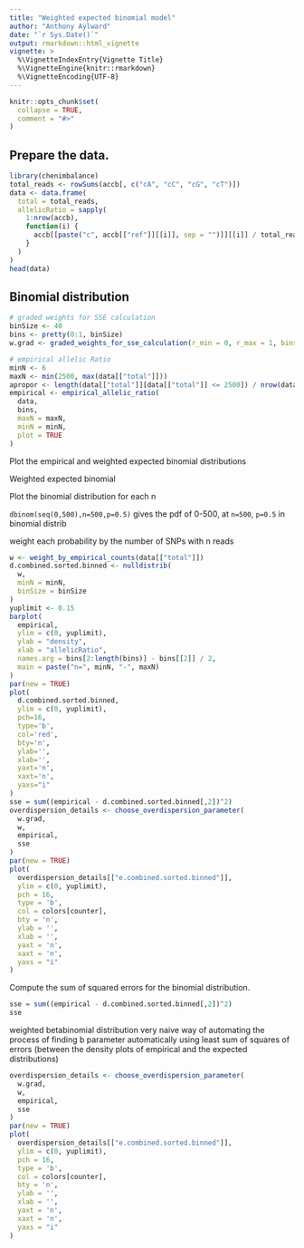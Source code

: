 ```yaml
---
title: "Weighted expected binomial model"
author: "Anthony Aylward"
date: "`r Sys.Date()`"
output: rmarkdown::html_vignette
vignette: >
  %\VignetteIndexEntry{Vignette Title}
  %\VignetteEngine{knitr::rmarkdown}
  %\VignetteEncoding{UTF-8}
---
```


```r
knitr::opts_chunk$set(
  collapse = TRUE,
  comment = "#>"
)
```

## Prepare the data.

```r
library(chenimbalance)
total_reads <- rowSums(accb[, c("cA", "cC", "cG", "cT")])
data <- data.frame(
  total = total_reads,
  allelicRatio = sapply(
    1:nrow(accb),
    function(i) {
      accb[[paste("c", accb[["ref"]][[i]], sep = "")]][[i]] / total_reads[[i]]
    }
  )
)
head(data)
```

## Binomial distribution

```r
# graded weights for SSE calculation
binSize <- 40
bins <- pretty(0:1, binSize)
w.grad <- graded_weights_for_sse_calculation(r_min = 0, r_max = 1, bins = bins)

# empirical allelic Ratio
minN <- 6
maxN <- min(2500, max(data[["total"]]))
apropor <- length(data[["total"]][data[["total"]] <= 2500]) / nrow(data)
empirical <- empirical_allelic_ratio(
  data,
  bins,
  maxN = maxN,
  minN = minN,
  plot = TRUE
)
```

Plot the empirical and weighted expected binomial distributions

Weighted expected binomial 

Plot the binomial distribution for each n

`dbinom(seq(0,500),n=500,p=0.5)` gives the pdf of 0-500, at `n=500`, `p=0.5` in
binomial distrib

weight each probability by the number of SNPs with n reads

```r
w <- weight_by_empirical_counts(data[["total"]])
d.combined.sorted.binned <- nulldistrib(
  w,
  minN = minN,
  binSize = binSize
)
yuplimit <- 0.15
barplot(
  empirical,
  ylim = c(0, yuplimit),
  ylab = "density", 
  xlab = "allelicRatio",
  names.arg = bins[2:length(bins)] - bins[[2]] / 2,
  main = paste("n=", minN, "-", maxN)
)
par(new = TRUE)
plot(
  d.combined.sorted.binned,
  ylim = c(0, yuplimit),
  pch=16,
  type='b',
  col='red',
  bty='n',
  ylab='',
  xlab='',
  yaxt='n',
  xaxt='n',
  yaxs="i"
)
sse = sum((empirical - d.combined.sorted.binned[,2])^2)
overdispersion_details <- choose_overdispersion_parameter(
  w.grad,
  w,
  empirical,
  sse
)
par(new = TRUE)
plot(
  overdispersion_details[["e.combined.sorted.binned"]],
  ylim = c(0, yuplimit),
  pch = 16,
  type = 'b',
  col = colors[counter],
  bty = 'n',
  ylab = '',
  xlab = '',
  yaxt = 'n',
  xaxt = 'n',
  yaxs = "i"
)
```

Compute the sum of squared errors for the binomial distribution.

```r
sse = sum((empirical - d.combined.sorted.binned[,2])^2)
sse
```

weighted betabinomial distribution
very naive way of automating the process of finding b parameter automatically
using least sum of squares of errors (between the density plots of empirical 
and the expected distributions)

```r
overdispersion_details <- choose_overdispersion_parameter(
  w.grad,
  w,
  empirical,
  sse
)
par(new = TRUE)
plot(
  overdispersion_details[["e.combined.sorted.binned"]],
  ylim = c(0, yuplimit),
  pch = 16,
  type = 'b',
  col = colors[counter],
  bty = 'n',
  ylab = '',
  xlab = '',
  yaxt = 'n',
  xaxt = 'n',
  yaxs = "i"
)
```